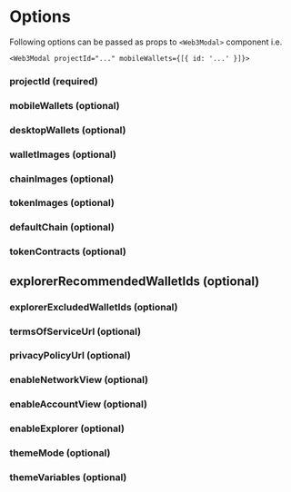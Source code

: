 
# Options

Following options can be passed as props to `<Web3Modal>` component i.e.

```tsx
<Web3Modal projectId="..." mobileWallets={[{ id: '...' }]}>
```

### projectId (required)

<ProjectIdPartial />

### mobileWallets (optional)

<MobileWalletsPartial />

### desktopWallets (optional)

<DesktopWalletsPartial />

### walletImages (optional)

<WalletImagesPartial />

### chainImages (optional)

<ChainImagesPartial />

### tokenImages (optional)

<TokenImagesPartial />

### defaultChain (optional)

<DefaultChainPartial />

### tokenContracts (optional)

<TokenContractsPartial />

## explorerRecommendedWalletIds (optional)

<ExplorerRecommendedWalletIdsPartial />

### explorerExcludedWalletIds (optional)

<ExplorerExcludedWalletIdsPartial />

### termsOfServiceUrl (optional)

<TermsOfServiceUrlPartial />

### privacyPolicyUrl (optional)

<PrivacyPolicyUrlPartial />

### enableNetworkView (optional)

<EnableNetworkViewPartial />

### enableAccountView (optional)

<EnableAccountViewPartial />

### enableExplorer (optional)

<EnableExplorerPartial />

### themeMode (optional)

<ThemeModePartial />

### themeVariables (optional)

<ThemeVariablesPartial />
